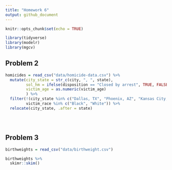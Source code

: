 ```yaml
---
title: "Homework 6"
output: github_document
---
```


```r
knitr::opts_chunk$set(echo = TRUE)

library(tidyverse)
library(modelr)
library(mgcv)
```

## Problem 2

```r
homicides = read_csv("data/homicide-data.csv") %>%
  mutate(city_state = str_c(city, ", ", state),
         sol_hm = ifelse(disposition == "Closed by arrest", TRUE, FALSE),
         victim_age = as.numeric(victim_age)
         ) %>%
  filter(!(city_state %in% c("Dallas, TX", "Phoenix, AZ", "Kansas City, MO", "Tulsa, AL")), 
         victim_race %in% c("Black", "White")) %>%
  relocate(city_state, .after = state)
```

```r

```

```r

```

```r

```


## Problem 3

```r
birthweights = read_csv("data/birthweight.csv")

birthweights %>%
  skimr::skim()
```
